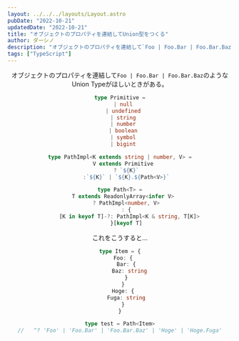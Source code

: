 ```yaml
---
layout: ../../../layouts/Layout.astro
pubDate: "2022-10-21"
updatedDate: "2022-10-21"
title: "オブジェクトのプロパティを連結してUnion型をつくる"
author: ダーシノ
description: "オブジェクトのプロパティを連結して`Foo | Foo.Bar | Foo.Bar.Baz`のようなUnion Typeがほしいときがある。"
tags: ["TypeScript"]
---
```



<Header {...frontmatter} />

オブジェクトのプロパティを連結して`Foo | Foo.Bar | Foo.Bar.Baz`のようなUnion Typeがほしいときがある。

```ts
type Primitive =
  | null
  | undefined
  | string
  | number
  | boolean
  | symbol
  | bigint

type PathImpl<K extends string | number, V> =
  V extends Primitive
    ? `${K}`
    :`${K}` | `${K}.${Path<V>}`

type Path<T> =
  T extends ReadonlyArray<infer V>
    ? PathImpl<number, V>
    : {
      [K in keyof T]-?: PathImpl<K & string, T[K]>
    }[keyof T]
```
これをこうすると…
```ts
type Item = {
  Foo: {
    Bar: {
      Baz: string
    }
  }
  Hoge: {
    Fuga: string
  }
}

type test = Path<Item>
//   ^? 'Foo' | 'Foo.Bar' | 'Foo.Bar.Baz' | 'Hoge' | 'Hoge.Fuga'
```
